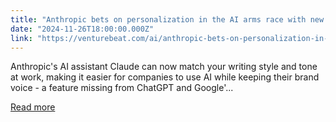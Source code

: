 ```yaml
---
title: "Anthropic bets on personalization in the AI arms race with new ‘styles’ feature"
date: "2024-11-26T18:00:00.000Z"
link: "https://venturebeat.com/ai/anthropic-bets-on-personalization-in-the-ai-arms-race-with-new-styles-feature/"
---
```


Anthropic's AI assistant Claude can now match your writing style and tone at work, making it easier for companies to use AI while keeping their brand voice - a feature missing from ChatGPT and Google'...

[Read more](https://venturebeat.com/ai/anthropic-bets-on-personalization-in-the-ai-arms-race-with-new-styles-feature/)
